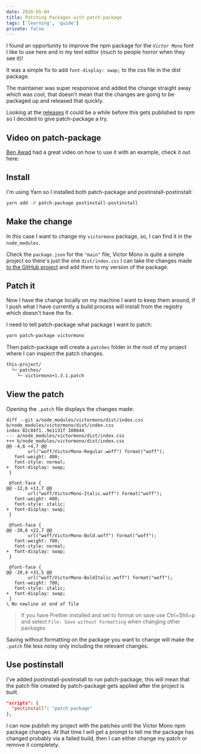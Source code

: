 ```yaml
---
date: 2020-05-04
title: Patching Packages with patch-package
tags: ['learning', 'guide']
private: false
---
```


I found an opportunity to improve the npm package for the
_`Victor Mono`_ font I like to use here and in my text editor (much to
people horror when they see it)!

It was a simple fix to add `font-display: swap;` to the css file in
the dist package.

The maintainer was super responsive and added the change straight away
which was cool, that doesn't mean that the changes are going to be
packaged up and released that quickly.

Looking at the [releases] it could be a while before this gets
published to npm so I decided to give patch-package a try.

## Video on patch-package

[Ben Awad] had a great video on how to use it with an example, check
it out here:

<YouTube youTubeId="2AVs-Yh1bS8" />

## Install

I'm using Yarn so I installed both patch-package and
postinstall-postinstall:

```bash
yarn add -D patch-package postinstall-postinstall
```

## Make the change

In this case I want to change my `victormono` package, so, I can find
it in the `node_modules`.

Check the `package.json` for the `"main"` file, Victor Mono is quite a
simple project so there's just the one `dist/index.css` I can take the
changes made [to the GitHub project] and add them to my version of the
package.

## Patch it

Now I have the change locally on my machine I want to keep them
around, if I push what I have currently a build process will install
from the registry which doesn't have the fix.

I need to tell patch-package what package I want to patch:

```bash
yarn patch-package victormono
```

Then patch-package will create a `patches` folder in the root of my
project where I can inspect the patch changes.

```bash
this-project/
  └─ patches/
    └─ victormono+1.3.1.patch
```

## View the patch

Opening the `.patch` file displays the changes made:

```git
diff --git a/node_modules/victormono/dist/index.css b/node_modules/victormono/dist/index.css
index 82c84f1..9e1131f 100644
--- a/node_modules/victormono/dist/index.css
+++ b/node_modules/victormono/dist/index.css
@@ -4,6 +4,7 @@
        url("woff/VictorMono-Regular.woff") format("woff");
   font-weight: 400;
   font-style: normal;
+  font-display: swap;
 }

 @font-face {
@@ -12,6 +13,7 @@
        url("woff/VictorMono-Italic.woff") format("woff");
   font-weight: 400;
   font-style: italic;
+  font-display: swap;
 }

 @font-face {
@@ -20,6 +22,7 @@
        url("woff/VictorMono-Bold.woff") format("woff");
   font-weight: 700;
   font-style: normal;
+  font-display: swap;
 }

 @font-face {
@@ -28,4 +31,5 @@
        url("woff/VictorMono-BoldItalic.woff") format("woff");
   font-weight: 700;
   font-style: italic;
+  font-display: swap;
 }
\ No newline at end of file
```

> If you have Prettier installed and set to format on save use
> Ctrl+Shit+p and select `File: Save without Formatting` when changing
> other packages

Saving without formatting on the package you want to change will make
the `.patch` file less noisy only including the relevant changes.

## Use postinstall

I've added postinstall-postinstall to run patch-package, this will
mean that the patch file created by patch-package gets applied after
the project is built.

```json
"scripts": {
  "postinstall": "patch-package"
},
```

I can now publish my project with the patches until the Victor Mono
npm package changes. At that time I will get a prompt to tell me the
package has changed probably via a failed build, then I can either
change my patch or remove it completely.

<!-- Links -->

[github issue]: https://github.com/rubjo/victor-mono/issues/77
[releases]: https://github.com/rubjo/victor-mono/releases
[ben awad]: https://www.youtube.com/channel/UC-8QAzbLcRglXeN_MY9blyw
[to the github project]:
  https://github.com/rubjo/victor-mono/commit/f6a7ed793d37a281674d794b630ce16a1303899e
